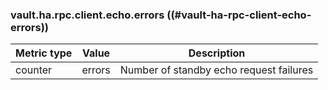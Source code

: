 ### vault.ha.rpc.client.echo.errors ((#vault-ha-rpc-client-echo-errors))

Metric type | Value  | Description
----------- | ------ | -----------
counter     | errors | Number of standby echo request failures